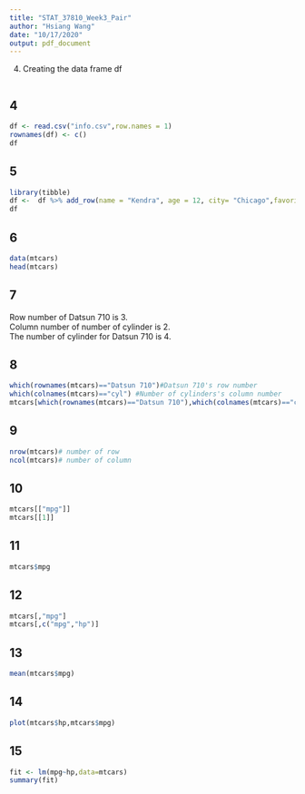 ```yaml
---
title: "STAT_37810_Week3_Pair"
author: "Hsiang Wang"
date: "10/17/2020"
output: pdf_document
---
```


4. Creating the data frame df
```r

```

## 4
```r
df <- read.csv("info.csv",row.names = 1)
rownames(df) <- c()
df
```


## 5
```r
library(tibble)
df <-  df %>% add_row(name = "Kendra", age = 12, city= "Chicago",favorite.color="red",height.cm.=168,weight.kg.=55)
df
```


## 6
```r
data(mtcars)
head(mtcars)

```


## 7\

Row number of Datsun 710 is 3. \
Column number of number of cylinder is 2.\
The number of cylinder for Datsun 710 is 4.\

## 8
```r
which(rownames(mtcars)=="Datsun 710")#Datsun 710's row number 
which(colnames(mtcars)=="cyl") #Number of cylinders's column number
mtcars[which(rownames(mtcars)=="Datsun 710"),which(colnames(mtcars)=="cyl")]
```


## 9
```r
nrow(mtcars)# number of row
ncol(mtcars)# number of column
```

## 10
```r
mtcars[["mpg"]]
mtcars[[1]]
```

## 11
```r
mtcars$mpg
```

## 12
```r
mtcars[,"mpg"]
mtcars[,c("mpg","hp")]
```

## 13
```r
mean(mtcars$mpg)

```

## 14
```r
plot(mtcars$hp,mtcars$mpg)

```

## 15
```r
fit <- lm(mpg~hp,data=mtcars)
summary(fit)

```



